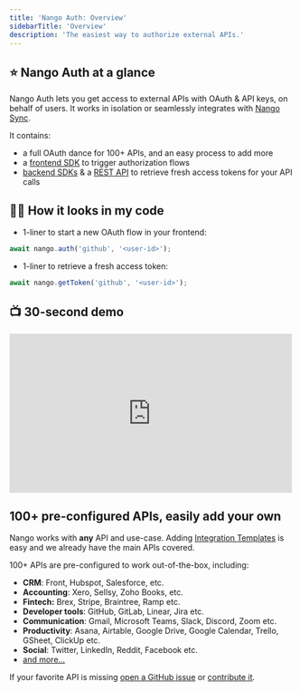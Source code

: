 ```yaml
---
title: 'Nango Auth: Overview'
sidebarTitle: 'Overview'
description: 'The easiest way to authorize external APIs.'
---
```


## ⭐ Nango Auth at a glance

Nango Auth lets you get access to external APIs with OAuth & API keys, on behalf of users. It works in isolation or seamlessly integrates with [Nango Sync](/nango-sync).

It contains:

-   a full OAuth dance for 100+ APIs, and an easy process to add more
-   a [frontend SDK](/sdks/frontend) to trigger authorization flows
-   [backend SDKs](/sdks) & a [REST API](/api-reference) to retrieve fresh access tokens for your API calls

## 👩‍💻 How it looks in my code

-   1-liner to start a new OAuth flow in your frontend:

```ts
await nango.auth('github', '<user-id>');
```

-   1-liner to retrieve a fresh access token:

```ts
await nango.getToken('github', '<user-id>');
```

## 📺 30-second demo

<iframe
    width="500"
    height="281"
    src="https://www.youtube.com/embed/BK15QI-jWi0"
    title="Nango OAuth Demo"
    frameborder="0"
    allow="accelerometer; autoplay; clipboard-write; encrypted-media; gyroscope; picture-in-picture; web-share"
    allowfullscreen
></iframe>

## 100+ pre-configured APIs, easily add your own

Nango works with **any** API and use-case. Adding [Integration Templates](/core-concepts#integration-templates) is easy and we already have the main APIs covered.

100+ APIs are pre-configured to work out-of-the-box, including:

-   **CRM**: Front, Hubspot, Salesforce, etc.
-   **Accounting**: Xero, Sellsy, Zoho Books, etc.
-   **Fintech:** Brex, Stripe, Braintree, Ramp etc.
-   **Developer tools**: GitHub, GitLab, Linear, Jira etc.
-   **Communication**: Gmail, Microsoft Teams, Slack, Discord, Zoom etc.
-   **Productivity**: Asana, Airtable, Google Drive, Google Calendar, Trello,
    GSheet, ClickUp etc.
-   **Social**: Twitter, LinkedIn, Reddit, Facebook etc.
-   [and more...](https://nango.dev/integrations)

If your favorite API is missing
[open a GitHub issue](https://github.com/NangoHQ/nango/issues/new) or
[contribute it](/contribute).
